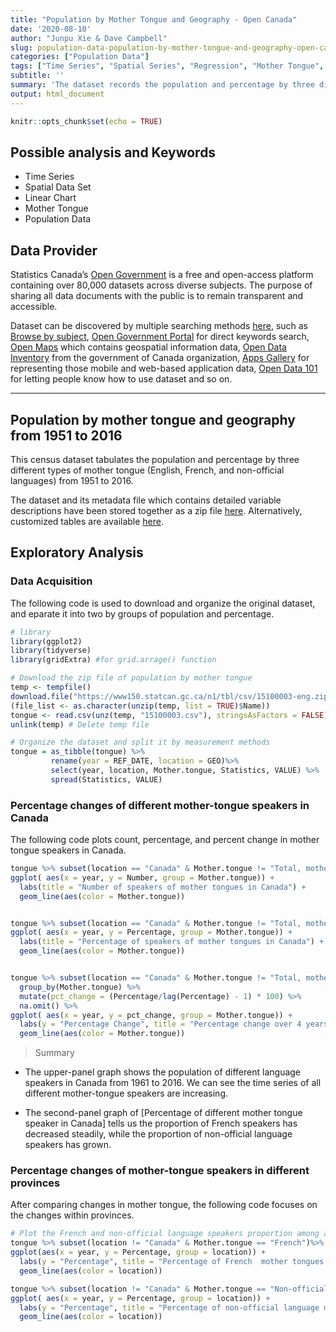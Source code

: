 ```yaml
---
title: "Population by Mother Tongue and Geography - Open Canada"
date: '2020-08-10'
author: "Junpu Xie & Dave Campbell"
slug: population-data-population-by-mother-tongue-and-geography-open-canada
categories: ["Population Data"]
tags: ["Time Series", "Spatial Series", "Regression", "Mother Tongue", "Population Data","Canada"]
subtitle: ''
summary: 'The dataset records the population and percentage by three different types of mother tongue (English, French, and non-official languages) in the regions of Canada and all Canadian provinces from 1951 to 2016.'
output: html_document
---
```


```r
knitr::opts_chunk$set(echo = TRUE)
```


## Possible analysis and Keywords

- Time Series
- Spatial Data Set
- Linear Chart
- Mother Tongue
- Population Data


## Data Provider

Statistics Canada's [Open Government](https://open.canada.ca/en) is a free and open-access platform  containing over 80,000 datasets across diverse subjects. The purpose of sharing all data documents with the public is to remain transparent and accessible. 

Dataset can be discovered by multiple searching methods [here](https://open.canada.ca/en/open-data), such as [Browse by subject](https://open.canada.ca/en/open-data), [Open Government Portal](https://search.open.canada.ca/en/od/?sort=last_modified_tdt%20desc&page=1&search_text=&od-search-portal=Open%20Data&_ga=2.198521263.1872662645.1597195650-535176367.1594143568) for direct keywords search, [Open Maps](https://open.canada.ca/en/open-map) which contains geospatial information data, [Open Data Inventory](https://open.canada.ca/en/search/inventory) from the government of Canada organization, [Apps Gallery](https://open.canada.ca/en/apps) for representing those mobile and web-based application data, [Open Data 101](https://open.canada.ca/en/open-data-principles) for letting people know how to use dataset and so on.

***

## Population by mother tongue and geography from 1951 to 2016

This census dataset tabulates the population and percentage by three different types of mother tongue (English, French, and non-official languages) from 1951 to 2016.

The dataset and its metadata file which contains detailed variable descriptions have been stored together as a zip file [here](https://open.canada.ca/data/en/dataset/5347fcac-feb2-4f17-a5f9-cbc9ecbd99a4).  Alternatively, customized tables are available [here](https://www150.statcan.gc.ca/t1/tbl1/en/tv.action?pid=1510000301).

## Exploratory Analysis

### Data Acquisition

The following code is used to download and organize the original dataset, and eparate it into two by groups of population and percentage.

```r

# library
library(ggplot2)
library(tidyverse)
library(gridExtra) #for grid.arrage() function 

# Download the zip file of population by mother tongue
temp <- tempfile()
download.file("https://www150.statcan.gc.ca/n1/tbl/csv/15100003-eng.zip",temp)
(file_list <- as.character(unzip(temp, list = TRUE)$Name))
tongue <- read.csv(unz(temp, "15100003.csv"), stringsAsFactors = FALSE)
unlink(temp) # Delete temp file

# Organize the dataset and split it by measurement methods
tongue = as_tibble(tongue) %>% 
         rename(year = REF_DATE, location = GEO)%>%
         select(year, location, Mother.tongue, Statistics, VALUE) %>% 
         spread(Statistics, VALUE)

```

### Percentage changes of different mother-tongue speakers in Canada

The following code plots count, percentage, and percent change in mother tongue speakers in Canada.



```r
tongue %>% subset(location == "Canada" & Mother.tongue != "Total, mother tongue") %>%
ggplot( aes(x = year, y = Number, group = Mother.tongue)) +
  labs(title = "Number of speakers of mother tongues in Canada") +
  geom_line(aes(color = Mother.tongue))


tongue %>% subset(location == "Canada" & Mother.tongue != "Total, mother tongue") %>%
ggplot( aes(x = year, y = Percentage, group = Mother.tongue)) +
  labs(title = "Percentage of speakers of mother tongues in Canada") +
  geom_line(aes(color = Mother.tongue))


tongue %>% subset(location == "Canada" & Mother.tongue != "Total, mother tongue") %>%
  group_by(Mother.tongue) %>% 
  mutate(pct_change = (Percentage/lag(Percentage) - 1) * 100) %>%
  na.omit() %>%
ggplot( aes(x = year, y = pct_change, group = Mother.tongue)) +
  labs(y = "Percentage Change", title = "Percentage change over 4 years for different mother tongues in Canada") +
  geom_line(aes(color = Mother.tongue))

```

> Summary

* The upper-panel graph shows the population of different language speakers in Canada from 1961 to 2016. We can see the time series of all different mother-tongue speakers are increasing.

* The second-panel graph of [Percentage of different mother tongue speaker in Canada] tells us the proportion of French speakers has decreased steadily, while the proportion of non-official language speakers has grown.


### Percentage changes of mother-tongue speakers in different provinces

After comparing changes in mother tongue, the following code focuses on the changes within provinces. 

```r

# Plot the French and non-official language speakers proportion among all provinces in Canada 
tongue %>% subset(location != "Canada" & Mother.tongue == "French")%>%
ggplot(aes(x = year, y = Percentage, group = location)) +
  labs(y = "Percentage", title = "Percentage of French  mother tongues in different provinces") +
  geom_line(aes(color = location))

tongue %>% subset(location != "Canada" & Mother.tongue == "Non-official languages")%>% 
ggplot( aes(x = year, y = Percentage, group = location)) +
  labs(y = "Percentage", title = "Percentage of non-official language mother tongues in different provinces") +
  geom_line(aes(color = location))

```

